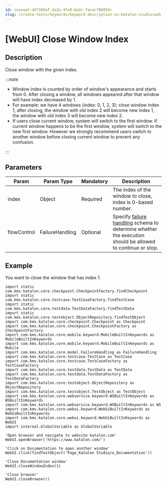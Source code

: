 ```yaml
---
id: concept-d47168af-2e2a-4fa9-ba2c-facacf0b054c
slug: /create-tests/keywords/keyword-description-in-katalon-studio/web-ui-keywords/webui-close-window-index
---
```


# \[WebUI\] Close Window Index

## Description

Close window with the given index.


:::note

-   Window index is counted by order of window's appearance and starts from 0. After closing a window, all windows appeared after that window will have index decreased by 1.
-   For example: we have 4 windows \(index: 0, 1, 2, 3\); close window index 1, after closing, the window with old index 2 will become new index 1, the window with old index 3 will become new index 2.
-   If users close current window, system will switch to the first window. If current window happens to be the first window, system will switch to the new first window. However we strongly recommend users switch to another window before closing current window to prevent any confusion.

:::

## Parameters

<table><tr><th>Param</th><th>Param Type</th><th>Mandatory</th><th>Description</th></tr><tbody><tr><td>index</td><td>Object</td><td>Required</td><td>The index of the window to close, index is 0-based number.</td></tr><tr><td>flowControl</td><td>FailureHandling</td><td>Optional</td><td>Specify <a href="/maintain/configure-failure-handling-settings-in-katalon-studio" >failure handling</a> schema to determine whether the execution should be allowed to continue or stop.</td></tr></tbody></table>

## Example

You want to close the window that has index 1.

```
import static com.kms.katalon.core.checkpoint.CheckpointFactory.findCheckpoint
import static com.kms.katalon.core.testcase.TestCaseFactory.findTestCase
import static com.kms.katalon.core.testdata.TestDataFactory.findTestData
import static com.kms.katalon.core.testobject.ObjectRepository.findTestObject
import com.kms.katalon.core.checkpoint.Checkpoint as Checkpoint
import com.kms.katalon.core.checkpoint.CheckpointFactory as CheckpointFactory
import com.kms.katalon.core.mobile.keyword.MobileBuiltInKeywords as MobileBuiltInKeywords
import com.kms.katalon.core.mobile.keyword.MobileBuiltInKeywords as Mobile
import com.kms.katalon.core.model.FailureHandling as FailureHandling
import com.kms.katalon.core.testcase.TestCase as TestCase
import com.kms.katalon.core.testcase.TestCaseFactory as TestCaseFactory
import com.kms.katalon.core.testdata.TestData as TestData
import com.kms.katalon.core.testdata.TestDataFactory as TestDataFactory
import com.kms.katalon.core.testobject.ObjectRepository as ObjectRepository
import com.kms.katalon.core.testobject.TestObject as TestObject
import com.kms.katalon.core.webservice.keyword.WSBuiltInKeywords as WSBuiltInKeywords
import com.kms.katalon.core.webservice.keyword.WSBuiltInKeywords as WS
import com.kms.katalon.core.webui.keyword.WebUiBuiltInKeywords as WebUiBuiltInKeywords
import com.kms.katalon.core.webui.keyword.WebUiBuiltInKeywords as WebUI
import internal.GlobalVariable as GlobalVariable

'Open browser and navigate to website katalon.com'
WebUI.openBrowser('https://www.katalon.com/')

'Click on Documentation to open another window'
WebUI.click(findTestObject('Page_Katalon Studio/a_Documentation'))

'Close Documentation window'
WebUI.closeWindowIndex(1)

'Close browser'
WebUI.closeBrowser()

```